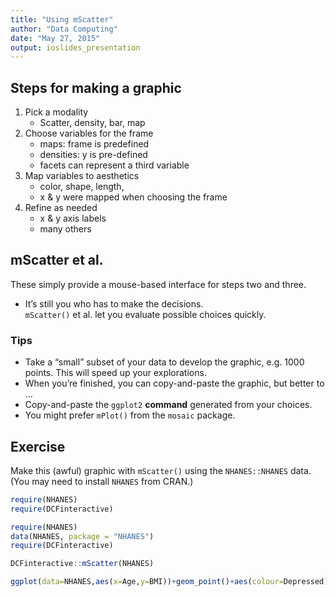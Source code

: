 ```yaml
---
title: "Using mScatter"
author: "Data Computing"
date: "May 27, 2015"
output: ioslides_presentation
---
```


## Steps for making a graphic

1. Pick a modality
    - Scatter, density, bar, map
2. Choose variables for the frame
    - maps: frame is predefined
    - densities: y is pre-defined
    - facets can represent a third variable
3. Map variables to aesthetics
    - color, shape, length, 
    - x & y were mapped when choosing the frame
4. Refine as needed
    - x & y axis labels
    - many others
    
## mScatter et al.

These simply provide a mouse-based interface for steps two and three.

* It's still you who has to make the decisions.  
    `mScatter()` et al. let you evaluate possible choices quickly.



### Tips

* Take a "small" subset of your data to develop the graphic, e.g. 1000 points.  This will speed up your explorations.
* When you're finished, you can copy-and-paste the graphic, but better to ...
* Copy-and-paste the `ggplot2` **command** generated from your choices.
* You might prefer `mPlot()` from the `mosaic` package.

## Exercise

Make this (awful) graphic with `mScatter()` using the `NHANES::NHANES` data. (You may need to install `NHANES` from CRAN.)

```r
require(NHANES)
require(DCFinteractive)
```

```r
require(NHANES)
data(NHANES, package = "NHANES")
require(DCFinteractive)
```

```r
DCFinteractive::mScatter(NHANES)
```

```r
ggplot(data=NHANES,aes(x=Age,y=BMI))+geom_point()+aes(colour=Depressed)+facet_wrap(~Smoke100n,ncol=4) 
```



    
    